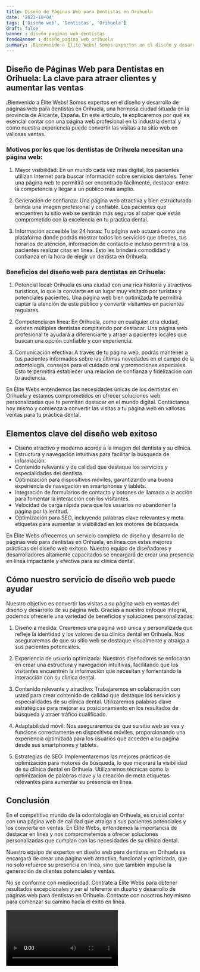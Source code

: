 ```yaml
---
title: Diseño de Páginas Web para Dentistas en Orihuela
date: '2023-10-04'
tags: ['Diseño web', 'Dentistas', 'Orihuela']
draft: false
banner : diseño_paginas_web_dentistas
fondoBanner : diseño_pagina_web_orihuela
summary: ¡Bienvenido a Élite Webs! Somos expertos en el diseño y desarrollo de páginas web para dentistas en Orihuela, una hermosa ciudad situada en la provincia de Alicante, España. En este artículo, te explicaremos por qué es esencial contar con una página web profesional en la industria dental y cómo nuestra experiencia puede convertir las visitas a tu sitio web en valiosas ventas.
---
```


## Diseño de Páginas Web para Dentistas en Orihuela: La clave para atraer clientes y aumentar las ventas

¡Bienvenido a Élite Webs! Somos expertos en el diseño y desarrollo de páginas web para dentistas en Orihuela, una hermosa ciudad situada en la provincia de Alicante, España. En este artículo, te explicaremos por qué es esencial contar con una página web profesional en la industria dental y cómo nuestra experiencia puede convertir las visitas a tu sitio web en valiosas ventas.

### Motivos por los que los dentistas de Orihuela necesitan una página web:

1. Mayor visibilidad: En un mundo cada vez más digital, los pacientes utilizan Internet para buscar información sobre servicios dentales. Tener una página web te permitirá ser encontrado fácilmente, destacar entre la competencia y llegar a un público más amplio.

2. Generación de confianza: Una página web atractiva y bien estructurada brinda una imagen profesional y confiable. Los pacientes que encuentren tu sitio web se sentirán más seguros al saber que estás comprometido con la excelencia en tu práctica dental.

3. Información accesible las 24 horas: Tu página web actuará como una plataforma donde podrás mostrar todos los servicios que ofreces, tus horarios de atención, información de contacto e incluso permitirá a los pacientes realizar citas en línea. Esto les brindará comodidad y confianza en la hora de elegir un dentista en Orihuela.

### Beneficios del diseño web para dentistas en Orihuela:

1. Potencial local: Orihuela es una ciudad con una rica historia y atractivos turísticos, lo que la convierte en un lugar muy visitado por turistas y potenciales pacientes. Una página web bien optimizada te permitirá captar la atención de este público y convertir visitantes en pacientes regulares.

2. Competencia en línea: En Orihuela, como en cualquier otra ciudad, existen múltiples dentistas compitiendo por destacar. Una página web profesional te ayudará a diferenciarte y atraer a pacientes locales que buscan una opción confiable y con experiencia.

3. Comunicación efectiva: A través de tu página web, podrás mantener a tus pacientes informados sobre las últimas novedades en el campo de la odontología, consejos para el cuidado oral y promociones especiales. Esto te permitirá establecer una relación de confianza y fidelización con tu audiencia.

En Élite Webs entendemos las necesidades únicas de los dentistas en Orihuela y estamos comprometidos en ofrecer soluciones web personalizadas que te permitan destacar en el mundo digital. Contáctanos hoy mismo y comienza a convertir las visitas a tu página web en valiosas ventas para tu práctica dental.

<GifSeo />

<Cta />

## Elementos clave del diseño web exitoso

- Diseño atractivo y moderno acorde a la imagen del dentista y su clínica.
- Estructura y navegación intuitivas para facilitar la búsqueda de información.
- Contenido relevante y de calidad que destaque los servicios y especialidades del dentista.
- Optimización para dispositivos móviles, garantizando una buena experiencia de navegación en smartphones y tablets.
- Integración de formularios de contacto y botones de llamada a la acción para fomentar la interacción con los visitantes.
- Velocidad de carga rápida para que los usuarios no abandonen la página por la lentitud.
- Optimización para SEO, incluyendo palabras clave relevantes y meta etiquetas para aumentar la visibilidad en los motores de búsqueda.

En Élite Webs ofrecemos un servicio completo de diseño y desarrollo de páginas web para dentistas en Orihuela, en línea con estas mejores prácticas del diseño web exitoso. Nuestro equipo de diseñadores y desarrolladores altamente capacitados se encargará de crear una presencia en línea impactante y efectiva para su clínica dental.

## Cómo nuestro servicio de diseño web puede ayudar

Nuestro objetivo es convertir las visitas a su página web en ventas del diseño y desarrollo de su página web. Gracias a nuestro enfoque integral, podemos ofrecerle una variedad de beneficios y soluciones personalizadas:

1. Diseño a medida: Crearemos una página web única y personalizada que refleje la identidad y los valores de su clínica dental en Orihuela. Nos aseguraremos de que su sitio web se destaque visualmente y atraiga a sus pacientes potenciales.

2. Experiencia de usuario optimizada: Nuestros diseñadores se enfocarán en crear una estructura y navegación intuitivas, facilitando que los visitantes encuentren la información que necesitan y fomentando la interacción con su clínica dental.

3. Contenido relevante y atractivo: Trabajaremos en colaboración con usted para crear contenido de calidad que destaque los servicios y especialidades de su clínica dental. Utilizaremos palabras clave estratégicas para mejorar su posicionamiento en los resultados de búsqueda y atraer tráfico cualificado.

4. Adaptabilidad móvil: Nos aseguraremos de que su sitio web se vea y funcione correctamente en dispositivos móviles, proporcionando una experiencia optimizada para los usuarios que acceden a su página desde sus smartphones y tablets.

5. Estrategias de SEO: Implementaremos las mejores prácticas de optimización para motores de búsqueda, lo que mejorará la visibilidad de su clínica dental en Orihuela. Utilizaremos técnicas como la optimización de palabras clave y la creación de meta etiquetas relevantes para aumentar su presencia en línea.

## Conclusión

En el competitivo mundo de la odontología en Orihuela, es crucial contar con una página web de calidad que atraiga a sus pacientes potenciales y los convierta en ventas. En Élite Webs, entendemos la importancia de destacar en línea y nos comprometemos a ofrecer soluciones personalizadas que cumplan con las necesidades de su clínica dental.

Nuestro equipo de expertos en diseño web para dentistas en Orihuela se encargará de crear una página web atractiva, funcional y optimizada, que no solo refuerce su presencia en línea, sino que también impulse la generación de clientes potenciales y ventas.

No se conforme con mediocridad. Contrate a Élite Webs para obtener resultados excepcionales y ser el referente en diseño y desarrollo de páginas web para dentistas en Orihuela. Contacte con nosotros hoy mismo para comenzar su camino hacia el éxito en línea.

<Video />

<CtaBot job='Dentistas' city='Orihuela'/>

<Gmaps query='Orihuela+españa+maps' />